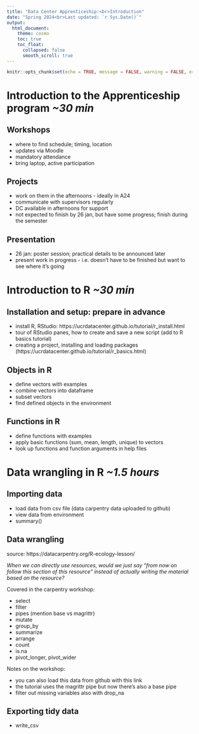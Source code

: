 ```yaml
---
title: "Data Center Apprenticeship:<br>Introduction"
date: "Spring 2024<br>Last updated: `r Sys.Date()`"
output: 
  html_document:
    theme: cosmo
    toc: true
    toc_float:
      collapsed: false
      smooth_scroll: true
---
```


```r
knitr::opts_chunk$set(echo = TRUE, message = FALSE, warning = FALSE, error = FALSE)
```

# Introduction to the Apprenticeship program *~30 min*

## Workshops

* where to find schedule; timing, location
* updates via Moodle
* mandatory attendance
* bring laptop, active participation

## Projects

* work on them in the afternoons - ideally in A24
* communicate with supervisors regularly
* DC available in afternoons for support
* not expected to finish by 26 jan, but have some progress; finish during the semester

## Presentation

* 26 jan: poster session; practical details to be announced later
* present work in progress - i.e. doesn't have to be finished but want to see where it's going

# Introduction to R *~30 min*

## Installation and setup: prepare in advance

* install R, RStudio: https://ucrdatacenter.github.io/tutorial/r_install.html
* tour of RStudio panes, how to create and save a new script (add to R basics tutorial)
* creating a project, installing and loading packages (https://ucrdatacenter.github.io/tutorial/r_basics.html)

## Objects in R

* define vectors with examples
* combine vectors into dataframe
* subset vectors
* find defined objects in the environment

## Functions in R

* define functions with examples
* apply basic functions (sum, mean, length, unique) to vectors
* look up functions and function arguments in help files

# Data wrangling in R *~1.5 hours*

## Importing data

* load data from csv file (data carpentry data uploaded to github)
* view data from environment
* summary()

## Data wrangling

source: https://datacarpentry.org/R-ecology-lesson/

*When we can directly use resources, would we just say "from now on follow this section of this resource" instead of actually writing the material based on the resource?*

Covered in the carpentry workshop:

* select
* filter
* pipes (mention base vs magrittr)
* mutate
* group_by
* summarize
* arrange
* count
* is.na
* pivot_longer, pivot_wider

Notes on the workshop:

* you can also load this data from github with this link
* the tutorial uses the magrittr pipe but now there's also a base pipe
* filter out missing variables also with drop_na

## Exporting tidy data

* write_csv
